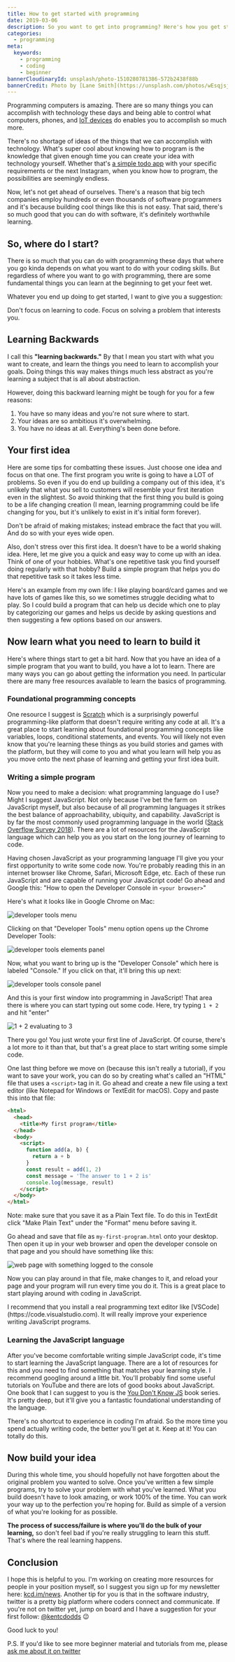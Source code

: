 ```yaml
---
title: How to get started with programming
date: 2019-03-06
description: So you want to get into programming? Here's how you get started.
categories:
  - programming
meta:
  keywords:
    - programming
    - coding
    - beginner
bannerCloudinaryId: unsplash/photo-1510280781386-572b2438f88b
bannerCredit: Photo by [Lane Smith](https://unsplash.com/photos/wEsqjsjIDLs)
---
```


Programming computers is amazing. There are so many things you can accomplish
with technology these days and being able to control what computers, phones, and
[IoT devices](https://en.wikipedia.org/wiki/Internet_of_things) do enables you
to accomplish so much more.

There's no shortage of ideas of the things that we can accomplish with
technology. What's super cool about knowing how to program is the knowledge that
given enough time you can create your idea with technology yourself. Whether
that's [a simple todo app](/blog/building-production-apps-100-in-the-browser)
with your specific requirements or the next Instagram, when you know how to
program, the possibilities are seemingly endless.

Now, let's not get ahead of ourselves. There's a reason that big tech companies
employ hundreds or even thousands of software programmers and it's because
building cool things like this is not easy. That said, there's so much good that
you can do with software, it's definitely worthwhile learning.

## So, where do I start?

There is so much that you can do with programming these days that where you go
kinda depends on what you want to do with your coding skills. But regardless of
where you want to go with programming, there are some fundamental things you can
learn at the beginning to get your feet wet.

Whatever you end up doing to get started, I want to give you a suggestion:

<callout-success class="imporant">
  Don't focus on learning to code. Focus on solving a problem that interests
  you.
</callout-success>

## Learning Backwards

I call this **"learning backwards."** By that I mean you start with what you
want to create, and learn the things you need to learn to accomplish your goals.
Doing things this way makes things much less abstract as you're learning a
subject that is all about abstraction.

However, doing this backward learning might be tough for you for a few reasons:

1. You have so many ideas and you're not sure where to start.
2. Your ideas are so ambitious it's overwhelming.
3. You have no ideas at all. Everything's been done before.

## Your first idea

Here are some tips for combatting these issues. Just choose one idea and focus
on that one. The first program you write is going to have a LOT of problems. So
even if you do end up building a company out of this idea, it's unlikely that
what you sell to customers will resemble your first iteration even in the
slightest. So avoid thinking that the first thing you build is going to be a
life changing creation (I mean, learning programming could be life changing for
you, but it's unlikely to exist in it's initial form forever).

<callout-success class="imporant">
  Don't be afraid of making mistakes; instead embrace the fact that you will.
  And do so with your eyes wide open.
</callout-success>

Also, don't stress over this first idea. It doesn't have to be a world shaking
idea. Here, let me give you a quick and easy way to come up with an idea. Think
of one of your hobbies. What's one repetitive task you find yourself doing
regularly with that hobby? Build a simple program that helps you do that
repetitive task so it takes less time.

Here's an example from my own life: I like playing board/card games and we have
lots of games like this, so we sometimes struggle deciding what to play. So I
could build a program that can help us decide which one to play by categorizing
our games and helps us decide by asking questions and then suggesting a few
options based on our answers.

## Now learn what you need to learn to build it

Here's where things start to get a bit hard. Now that you have an idea of a
simple program that you want to build, you have a lot to learn. There are many
ways you can go about getting the information you need. In particular there are
many free resources available to learn the basics of programming.

### Foundational programming concepts

One resource I suggest is [Scratch](https://scratch.mit.edu) which is a
surprisingly powerful programming-like platform that doesn't require writing any
code at all. It's a great place to start learning about foundational programming
concepts like variables, loops, conditional statements, and events. You will
likely not even know that you're learning these things as you build stories and
games with the platform, but they will come to you and what you learn will help
you as you move onto the next phase of learning and getting your first idea
built.

### Writing a simple program

Now you need to make a decision: what programming language do I use? Might I
suggest JavaScript. Not only because I've bet the farm on JavaScript myself, but
also because of all programming languages it strikes the best balance of
approachability, ubiquity, and capability. JavaScript is by far the most
commonly used programming language in the world
([Stack Overflow Survey 2018](https://insights.stackoverflow.com/survey/2018/#technology)).
There are a lot of resources for the JavaScript language which can help you as
you start on the long journey of learning to code.

Having chosen JavaScript as your programming language I'll give you your first
opportunity to write some code now. You're probably reading this in an internet
browser like Chrome, Safari, Microsoft Edge, etc. Each of these run JavaScript
and are capable of running your JavaScript code! Go ahead and Google this: "How
to open the Developer Console in `<your browser>`"

Here's what it looks like in Google Chrome on Mac:

![developer tools menu](https://res.cloudinary.com/kentcdodds-com/image/upload/v1625032834/kentcdodds.com/content/blog/how-to-get-started-with-programming/devtools-menu.png)

Clicking on that "Developer Tools" menu option opens up the Chrome Developer
Tools:

![developer tools elements panel](https://res.cloudinary.com/kentcdodds-com/image/upload/v1625032834/kentcdodds.com/content/blog/how-to-get-started-with-programming/devtools.png)

Now, what you want to bring up is the "Developer Console" which here is labeled
"Console." If you click on that, it'll bring this up next:

![developer tools console panel](https://res.cloudinary.com/kentcdodds-com/image/upload/v1625032834/kentcdodds.com/content/blog/how-to-get-started-with-programming/devtools-console.png)

And this is your first window into programming in JavaScript! That area there is
where you can start typing out some code. Here, try typing `1 + 2` and hit
"enter"

![1 + 2 evaluating to 3](https://res.cloudinary.com/kentcdodds-com/image/upload/v1625032835/kentcdodds.com/content/blog/how-to-get-started-with-programming/1plus2.png)

There you go! You just wrote your first line of JavaScript. Of course, there's a
lot more to it than that, but that's a great place to start writing some simple
code.

One last thing before we move on (because this isn't really a tutorial), if you
want to save your work, you can do so by creating what's called an "HTML" file
that uses a `<script>` tag in it. Go ahead and create a new file using a text
editor (like Notepad for Windows or TextEdit for macOS). Copy and paste this
into that file:

```html
<html>
  <head>
    <title>My first program</title>
  </head>
  <body>
    <script>
      function add(a, b) {
        return a + b
      }
      const result = add(1, 2)
      const message = 'The answer to 1 + 2 is'
      console.log(message, result)
    </script>
  </body>
</html>
```

<callout-warning class="aside">
  Note: make sure that you save it as a Plain Text file. To do this in TextEdit
  click "Make Plain Text" under the "Format" menu before saving it.
</callout-warning>

Go ahead and save that file as `my-first-program.html` onto your desktop. Then
open it up in your web browser and open the developer console on that page and
you should have something like this:

![web page with something logged to the console](https://res.cloudinary.com/kentcdodds-com/image/upload/v1625032834/kentcdodds.com/content/blog/how-to-get-started-with-programming/my-first-program.png)

Now you can play around in that file, make changes to it, and reload your page
and your program will run every time you do it. This is a great place to start
playing around with coding in JavaScript.

<callout-warning class="aside">
  I recommend that you install a real programming text editor like
  [VSCode](https://code.visualstudio.com). It will really improve your
  experience writing JavaScript programs.
</callout-warning>

### Learning the JavaScript language

After you've become comfortable writing simple JavaScript code, it's time to
start learning the JavaScript language. There are a lot of resources for this
and you need to find something that matches your learning style. I recommend
googling around a little bit. You'll probably find some useful tutorials on
YouTube and there are lots of good books about JavaScript. One book that I can
suggest to you is the
[You Don't Know JS](https://github.com/getify/You-Dont-Know-JS) book series.
It's pretty deep, but it'll give you a fantastic foundational understanding of
the language.

There's no shortcut to experience in coding I'm afraid. So the more time you
spend actually writing code, the better you'll get at it. Keep at it! You can
totally do this.

## Now build your idea

During this whole time, you should hopefully not have forgotten about the
original problem you wanted to solve. Once you've written a few simple programs,
try to solve your problem with what you've learned. What you build doesn't have
to look amazing, or work 100% of the time. You can work your way up to the
perfection you're hoping for. Build as simple of a version of what you're
looking for as possible.

**The process of success/failure is where you'll do the bulk of your learning,**
so don't feel bad if you're really struggling to learn this stuff. That's where
the real learning happens.

## Conclusion

I hope this is helpful to you. I'm working on creating more resources for people
in your position myself, so I suggest you sign up for my newsletter here:
[kcd.im/news](https://kcd.im/news). Another tip for you is that in the software
industry, twitter is a pretty big platform where coders connect and communicate.
If you're not on twitter yet, jump on board and I have a suggestion for your
first follow: [@kentcdodds](https://twitter.com/kentcdodds) 😉

Good luck to you!

P.S. If you'd like to see more beginner material and tutorials from me, please
[ask me about it on twitter](https://twitter.com/intent/tweet?url=https%3A%2F%2Fkentcdodds.com%2Fblog%2Fhow-to-get-started-with-programming&text=Hey,%20@kentcdodds,%20I%27d%20love%20it%20if%20you%20could%20create%20more%20beginner%20programmer%20content!)
